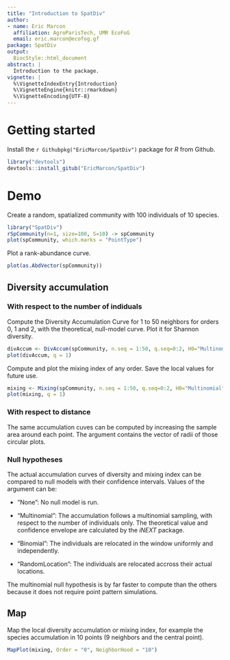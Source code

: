```yaml
---
title: "Introduction to SpatDiv"
author:
- name: Eric Marcon
  affiliation: AgroParisTech, UMR EcoFoG
  email: eric.marcon@ecofog.gf
package: SpatDiv
output:
  BiocStyle::html_document
abstract: |
  Introduction to the package.
vignette: |
  %\VignetteIndexEntry{Introduction}
  %\VignetteEngine{knitr::rmarkdown}
  %\VignetteEncoding{UTF-8}
---
```


# Getting started

Install the `r Githubpkg("EricMarcon/SpatDiv")` package for _R_ from Github.

```r
library("devtools")
devtools::install_gitub("EricMarcon/SpatDiv")
```


# Demo

Create a random, spatialized community with 100 individuals of 10 species.

```r
library("SpatDiv")
rSpCommunity(n=1, size=100, S=10) -> spCommunity
plot(spCommunity, which.marks = "PointType")
```

Plot a rank-abundance curve.

```r
plot(as.AbdVector(spCommunity))
```

## Diversity accumulation

### With respect to the number of indiduals

Compute the Diversity Accumulation Curve for 1 to 50 neighbors for orders 0, 1 and 2, with the theoretical, null-model curve.
Plot it for Shannon diversity.

```r
divAccum <- DivAccum(spCommunity, n.seq = 1:50, q.seq=0:2, H0="Multinomial")
plot(divAccum, q = 1)
```

Compute and plot the mixing index of any order.
Save the local values for future use.

```r
mixing <- Mixing(spCommunity, n.seq = 1:50, q.seq=0:2, H0="Multinomial", Individual = TRUE)
plot(mixing, q = 1)
```
### With respect to distance

The same accumulation cuves can be computed by increasing the sample area around each point.
The argument \code{r.seq} contains the vector of radii of those circular plots.


### Null hypotheses

The actual accumulation curves of diversity and mixing index can be compared to null models with their confidence intervals.
Values of the argument \code{H0} can be:

- "None": No null model is run.

- "Multinomial": The accumulation follows a multinomial sampling, with respect to the number of individuals only. The theoretical value and confidence envelope are calculated by the _iNEXT_ package.

- "Binomial": The individuals are relocated in the window uniformly and independently.

- "RandomLocation": The individuals are relocated accross their actual locations.

The multinomial null hypothesis is by far faster to compute than the others because it does not require point pattern simulations.


## Map

Map the local diversity accumulation or mixing index, for example the species accumulation in 10 points (9 neighbors and the central point).

```r
MapPlot(mixing, Order = "0", NeighborHood = "10")
```
